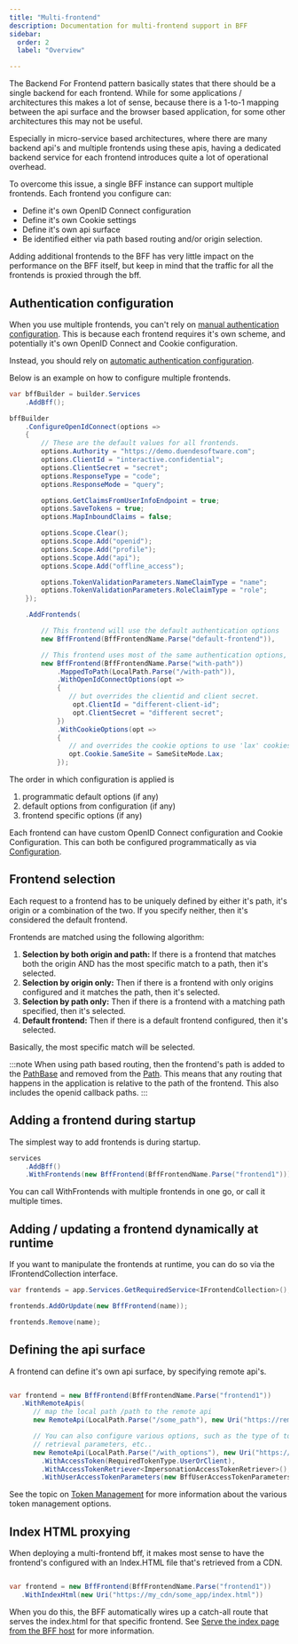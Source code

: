 ```yaml
---
title: "Multi-frontend"
description: Documentation for multi-frontend support in BFF
sidebar:
  order: 2
  label: "Overview"

---
```


The Backend For Frontend pattern basically states that there should 
be a single backend for each frontend. While for some applications / architectures this
makes a lot of sense, because there is a 1-to-1 mapping between the api surface
and the browser based application, for some other architectures this may not be useful.

Especially in micro-service based architectures, where there are many backend api's 
and multiple frontends using these apis, having a dedicated backend service for each frontend
introduces quite a lot of operational overhead. 

To overcome this issue, a single BFF instance can support multiple frontends. Each frontend you configure can:
* Define it's own OpenID Connect configuration
* Define it's own Cookie settings
* Define it's own api surface
* Be identified either via path based routing and/or origin selection. 

Adding additional frontends to the BFF has very little impact on the performance on the BFF itself, but keep in mind
that the traffic for all the frontends is proxied through the bff. 

## Authentication configuration


When you use multiple frontends, you can't rely on [manual authentication configuration](../fundamentals/session/handlers.mdx#manually-configuring-authentication).
This is because each frontend requires it's own scheme, and potentially it's own OpenID Connect and Cookie configuration. 

Instead, you should rely on [automatic authentication configuration](../fundamentals/session/handlers.mdx#automatic-authentication-configuration).

Below is an example on how to configure multiple frontends. 

```csharp
var bffBuilder = builder.Services
    .AddBff();

bffBuilder
    .ConfigureOpenIdConnect(options =>
    {
        // These are the default values for all frontends.
        options.Authority = "https://demo.duendesoftware.com";
        options.ClientId = "interactive.confidential";
        options.ClientSecret = "secret";
        options.ResponseType = "code";
        options.ResponseMode = "query";

        options.GetClaimsFromUserInfoEndpoint = true;
        options.SaveTokens = true;
        options.MapInboundClaims = false;

        options.Scope.Clear();
        options.Scope.Add("openid");
        options.Scope.Add("profile");
        options.Scope.Add("api");
        options.Scope.Add("offline_access");

        options.TokenValidationParameters.NameClaimType = "name";
        options.TokenValidationParameters.RoleClaimType = "role";
    });

    .AddFrontends(

        // This frontend will use the default authentication options
        new BffFrontend(BffFrontendName.Parse("default-frontend")),

        // This frontend uses most of the same authentication options,
        new BffFrontend(BffFrontendName.Parse("with-path"))
            .MappedToPath(LocalPath.Parse("/with-path")),
            .WithOpenIdConnectOptions(opt =>
            {
               // but overrides the clientid and client secret.
                opt.ClientId = "different-client-id";
                opt.ClientSecret = "different secret";
            })
            .WithCookieOptions(opt => 
            {
               // and overrides the cookie options to use 'lax' cookies. 
               opt.Cookie.SameSite = SameSiteMode.Lax;
            });

```

The order in which configuration is applied is
1. programmatic default options (if any)
2. default options from configuration (if any)
3. frontend specific options (if any)

Each frontend can have custom OpenID Connect configuration and Cookie Configuration. This can both be configured programmatically 
as via [Configuration](./configuration.mdx). 

## Frontend selection

Each request to a frontend has to be uniquely defined by either it's path, it's origin or a combination of the two. 
If you specify neither, then it's considered the default frontend. 

Frontends are matched using the following algorithm:

1. **Selection by both origin and path:** If there is a frontend that matches both the origin AND has the most specific match to a path, then it's selected. 
2. **Selection by origin only:** Then if there is a frontend with only origins configured and it matches the path, then it's selected. 
3. **Selection by path only:** Then if there is a frontend with a matching path specified, then it's selected. 
4. **Default frontend:** Then if there is a default frontend configured, then it's selected.  

Basically, the most specific match will be selected. 

:::note
When using path based routing, then the frontend's path is added to the [PathBase](https://learn.microsoft.com/en-us/dotnet/api/microsoft.aspnetcore.http.httprequest.pathbase) 
and removed from the [Path](https://learn.microsoft.com/en-us/dotnet/api/microsoft.aspnetcore.http.httprequest.path). This means that any routing
that happens in the application is relative to the path of the frontend. This also includes the openid callback paths. 
:::

## Adding a frontend during startup

The simplest way to add frontends is during startup. 

```csharp {3}
services
    .AddBff()
    .WithFrontends(new BffFrontend(BffFrontendName.Parse("frontend1")));
```
You can call WithFrontends with multiple frontends in one go, or call it multiple times. 

## Adding / updating a frontend dynamically at runtime

If you want to manipulate the frontends at runtime, you can do so via the IFrontendCollection interface. 

```csharp
var frontends = app.Services.GetRequiredService<IFrontendCollection>();

frontends.AddOrUpdate(new BffFrontend(name));

frontends.Remove(name);
```

## Defining the api surface

A frontend can define it's own api surface, by specifying remote api's. 

```csharp

var frontend = new BffFrontend(BffFrontendName.Parse("frontend1"))
   .WithRemoteApis(
      // map the local path /path to the remote api
      new RemoteApi(LocalPath.Parse("/some_path"), new Uri("https://remote-api")))

      // You can also configure various options, such as the type of token,
      // retrieval parameters, etc.. 
      new RemoteApi(LocalPath.Parse("/with_options"), new Uri("https://remote-api")))
        .WithAccessToken(RequiredTokenType.UserOrClient),
        .WithAccessTokenRetriever<ImpersonationAccessTokenRetriever>(),
        .WithUserAccessTokenParameters(new BffUserAccessTokenParameters { Resource = Resource.Parse("urn:isolated-api") }));
```

See the topic on [Token Management](../tokens.md) for more information about the various token management options. 

## Index HTML proxying

When deploying a multi-frontend bff, it makes most sense to have the frontend's configured with an 
Index.HTML file that's retrieved from a CDN. 

```csharp

var frontend = new BffFrontend(BffFrontendName.Parse("frontend1"))
   .WithIndexHtml(new Uri("https://my_cdn/some_app/index.html"))
```

When you do this, the BFF automatically wires up a catch-all route that serves the index.html for that specific frontend. 
See [Serve the index page from the BFF host](../../architecture/ui-hosting.md#serve-the-index-page-from-the-bff-host) for more information. 


